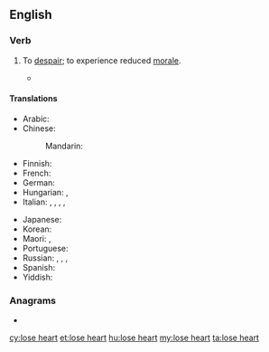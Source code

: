==English==

===Verb===
{{en-verb|head=[[to]] [[lose]] [[heart]]|loses heart|losing heart|lost heart|lost heart}}

# {{lb|en|idiomatic}} To [[despair]]; to experience reduced [[morale]].
#* {{quote-book
|year=2008
|author=Sue Grafton
|title=J is for Judgment
|chapter=
|url=http://books.google.com/books?id=0ve5YB4pvOQC&pg=PA159&dq=%22we'd+have+lost+heart%22&hl=en&ei=X00NTeDnHc2hnweesZCtDg&sa=X&oi=book_result&ct=result&resnum=1&ved=0CCYQ6AEwAA#v=onepage&q=%22we'd%20have%20lost%20heart%22&f=false
|isbn=
|page=159
|passage=There's nothing so humbling as being a dunce in a foreign tongue, and if it weren't for her compassion, we'd have '''lost heart''' after two weeks.}}

====Translations====
{{trans-top|to despair}}
* Arabic: {{t-needed|ar}}
* Chinese:
*: Mandarin: {{t+|cmn|灰心|tr=huīxīn}}
* Finnish: {{t-needed|fi}}
* French: {{t-needed|fr}}
* German: {{t|de|den Mut verlieren}}
* Hungarian: {{t+|hu|elkedvetlenedik}}, {{t+|hu|elcsügged}}
* Italian: {{t|it|accasciarsi}}, {{t+|it|disperarsi}}, {{t+|it|abbattersi}}, {{t|it|scoraggiarsi}}, {{t|it|sfiduciarsi}}
{{trans-mid}}
* Japanese: {{t-needed|ja}}
* Korean: {{t-needed|ko}}
* Maori: {{t|mi|takarure}}, {{t|mi|tārure}}
* Portuguese: {{t-needed|pt}}
* Russian: {{t|ru|падать духом|impf|alt=па́дать ду́хом}}, {{t|ru|упасть духом|pf|alt=упа́сть ду́хом}}, {{t+|ru|отчаиваться|impf|alt=отча́иваться}}, {{t+|ru|отчаяться|pf|alt=отча́яться}}
* Spanish: {{t-needed|es}}
* Yiddish: {{t|yi|אַראָפּפֿאַלן בײַ זיך}}
{{trans-bottom}}

===Anagrams===
* {{l|en|trehalose}}

[[cy:lose heart]]
[[et:lose heart]]
[[hu:lose heart]]
[[my:lose heart]]
[[ta:lose heart]]